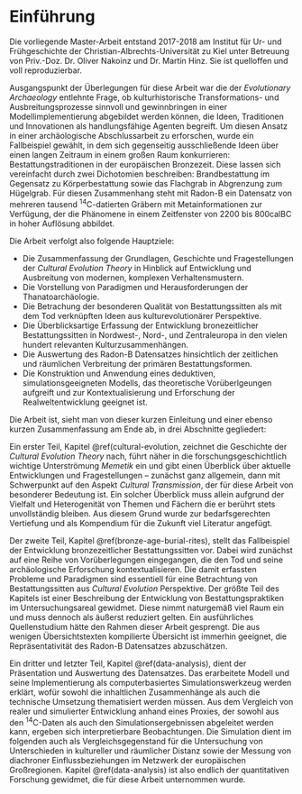 # Einführung {#intro}

Die vorliegende Master-Arbeit entstand 2017-2018 am Institut für Ur- und Frühgeschichte der Christian-Albrechts-Universität zu Kiel unter Betreuung von Priv.-Doz. Dr. Oliver Nakoinz und Dr. Martin Hinz. Sie ist quelloffen und voll reproduzierbar. 

Ausgangspunkt der Überlegungen für diese Arbeit war die der *Evolutionary Archaeology* entlehnte Frage, ob kulturhistorische Transformations- und Ausbreitungsprozesse sinnvoll und gewinnbringen in einer Modellimplementierung abgebildet werden können, die Ideen, Traditionen und Innovationen als handlungsfähige Agenten begreift. Um diesen Ansatz in einer archäologische Abschlussarbeit zu erforschen, wurde ein Fallbeispiel gewählt, in dem sich gegenseitig ausschließende Ideen über einen langen Zeitraum in einem großen Raum konkurrieren: Bestattungstraditionen in der europäischen Bronzezeit. Diese lassen sich vereinfacht durch zwei Dichotomien beschreiben: Brandbestattung im Gegensatz zu Körperbestattung sowie das Flachgrab in Abgrenzung zum Hügelgrab. Für diesen Zusammenhang steht mit Radon-B ein Datensatz von mehreren tausend ^14^C-datierten Gräbern mit Metainformationen zur Verfügung, der die Phänomene in einem Zeitfenster von 2200 bis 800calBC in hoher Auflösung abbildet. 

Die Arbeit verfolgt also folgende Hauptziele: 

- Die Zusammenfassung der Grundlagen, Geschichte und Fragestellungen der *Cultural Evolution Theory* in Hinblick auf Entwicklung und Ausbreitung von modernen, komplexen Verhaltensmustern.
- Die Vorstellung von Paradigmen und Herausforderungen der Thanatoarchäologie.
- Die Betrachung der besonderen Qualität von Bestattungssitten als mit dem Tod verknüpften Ideen aus kulturevolutionärer Perspektive.
- Die Überblicksartige Erfassung der Entwicklung bronezeitlicher Bestattungssitten in Nordwest-, Nord-, und Zentraleuropa in den vielen hundert relevanten Kulturzusammenhängen.
- Die Auswertung des Radon-B Datensatzes hinsichtlich der zeitlichen und räumlichen Verbreitung der primären Bestattungsformen.
- Die Konstruktion und Anwendung eines deduktiven, simulationsgeeigneten Modells, das theoretische Vorüberlgeungen aufgreift und zur Kontextualisierung und Erforschung der Realweltentwicklung geeignet ist.

Die Arbeit ist, sieht man von dieser kurzen Einleitung und einer ebenso kurzen Zusammenfassung am Ende ab, in drei Abschnitte gegliedert:

Ein erster Teil, Kapitel \@ref(cultural-evolution, zeichnet die Geschichte der *Cultural Evolution Theory* nach, führt näher in die forschungsgeschichtlich wichtige Unterströmung *Memetik* ein und gibt einen Überblick über aktuelle Entwicklungen und Fragestellungen -- zunächst ganz allgemein, dann mit Schwerpunkt auf den Aspekt *Cultural Transmission*, der für diese Arbeit von besonderer Bedeutung ist. Ein solcher Überblick muss allein aufgrund der Vielfalt und Heterogenität von Themen und Fächern die er berührt stets unvollständig bleiben. Aus diesem Grund wurde zur bedarfsgerechten Vertiefung und als Kompendium für die Zukunft viel Literatur angefügt.  

Der zweite Teil, Kapitel \@ref(bronze-age-burial-rites), stellt das Fallbeispiel der Entwicklung bronzezeitlicher Bestattungssitten vor. Dabei wird zunächst auf eine Reihe von Vorüberlegungen eingegangen, die den Tod und seine archäologische Erforschung kontextualisieren. Die damit erfassten Probleme und Paradigmen sind essentiell für eine Betrachtung von Bestattungssitten aus *Cultural Evolution* Perspektive. Der größte Teil des Kapitels ist einer Beschreibung der Entwicklung von Bestattungspraktiken im Untersuchungsareal gewidmet. Diese nimmt naturgemäß viel Raum ein und muss dennoch als äußerst reduziert gelten. Ein ausführliches Quellenstudium hätte den Rahmen dieser Arbeit gesprengt. Die aus wenigen Übersichtstexten kompilierte Übersicht ist immerhin geeignet, die Repräsentativität des Radon-B Datensatzes abzuschätzen. 

Ein dritter und letzter Teil, Kapitel \@ref(data-analysis), dient der Präsentation und Auswertung des Datensatzes. Das erarbeitete Modell und seine Implementierung als computerbasiertes Simulationswerkzeug werden erklärt, wofür sowohl die inhaltlichen Zusammenhänge als auch die technische Umsetzung thematisiert werden müssen. Aus dem Vergleich von realer und simulierter Entwicklung anhand eines Proxies, der sowohl aus den ^14^C-Daten als auch den Simulationsergebnissen abgeleitet werden kann, ergeben sich interpretierbare Beobachtungen. Die Simulation dient im folgenden auch als Vergleichsgegenstand für die Untersuchung von Unterschieden in kultureller und räumlicher Distanz sowie der Messung von diachroner Einflussbeziehungen im Netzwerk der europäischen Großregionen. Kapitel \@ref(data-analysis) ist also endlich der quantitativen Forschung gewidmet, die für diese Arbeit unternommen wurde.
